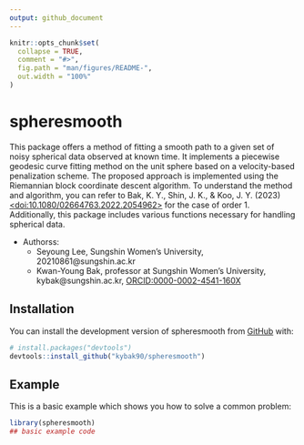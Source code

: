 ```yaml
---
output: github_document
---
```


<!-- README.md is generated from README.Rmd. Please edit that file -->

```r
knitr::opts_chunk$set(
  collapse = TRUE,
  comment = "#>",
  fig.path = "man/figures/README-",
  out.width = "100%"
)
```

# spheresmooth

This package offers a method of fitting a smooth path to a given set of noisy spherical data observed at known time. It implements a piecewise geodesic curve fitting method on the unit sphere based on a velocity-based penalization scheme. The proposed approach is implemented using the Riemannian block coordinate descent algorithm. To understand the method and algorithm, you can refer to Bak, K. Y., Shin, J. K., & Koo, J. Y. (2023) [<doi:10.1080/02664763.2022.2054962>](https://www.tandfonline.com/doi/full/10.1080/02664763.2022.2054962) for the case of order 1. Additionally, this package includes various functions necessary for handling spherical data.

* Authorss: 
  + Seyoung Lee, Sungshin Women's University, 20210861@sungshin.ac.kr
  + Kwan-Young Bak, professor at Sungshin Women's University, kybak@sungshin.ac.kr, [ORCID:0000-0002-4541-160X](https://orcid.org/0000-0002-4541-160X}{ORCID:0000-0002-4541-160X)
 
## Installation

You can install the development version of spheresmooth from [GitHub](https://github.com/) with:

``` r
# install.packages("devtools")
devtools::install_github("kybak90/spheresmooth")
```

## Example

This is a basic example which shows you how to solve a common problem:

```r
library(spheresmooth)
## basic example code
```
